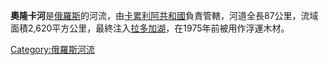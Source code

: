 {{Unreferenced|time=2021-12-15T16:12:28+00:00}}
'''奧隆卡河'''是[[俄羅斯|俄羅斯]]的河流，由[[卡累利阿共和國|卡累利阿共和國]]負責管轄，河道全長87公里，流域面積2,620平方公里，最終注入[[拉多加湖|拉多加湖]]，在1975年前被用作浮運木材。

{{Russia-geo-stub}}
[[Category:俄羅斯河流|Category:俄羅斯河流]]